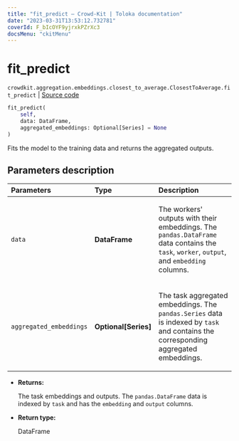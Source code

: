 ```yaml
---
title: "fit_predict — Crowd-Kit | Toloka documentation"
date: "2023-03-31T13:53:12.732781"
coverId: F_bIcOYF9yjrxkPZrXc3
docsMenu: "ckitMenu"
---
```


# fit_predict

`crowdkit.aggregation.embeddings.closest_to_average.ClosestToAverage.fit_predict` | [Source code](https://github.com/Toloka/crowd-kit/blob/v1.2.1/crowdkit/aggregation/embeddings/closest_to_average.py#L104)

```python
fit_predict(
    self,
    data: DataFrame,
    aggregated_embeddings: Optional[Series] = None
)
```

Fits the model to the training data and returns the aggregated outputs.

## Parameters description

| Parameters | Type | Description |
| :----------| :----| :-----------|
`data`|**DataFrame**|<p>The workers' outputs with their embeddings. The `pandas.DataFrame` data contains the `task`, `worker`, `output`, and `embedding` columns.</p>
`aggregated_embeddings`|**Optional\[Series\]**|<p>The task aggregated embeddings. The `pandas.Series` data is indexed by `task` and contains the corresponding aggregated embeddings.</p>

* **Returns:**

  The task embeddings and outputs.
The `pandas.DataFrame` data is indexed by `task` and has the `embedding` and `output` columns.

* **Return type:**

  DataFrame